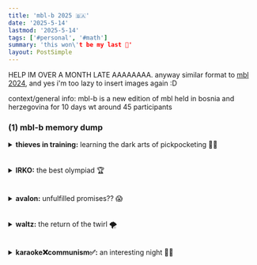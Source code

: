 ```yaml
---
title: 'mbl-b 2025 🇧🇦'
date: '2025-5-14'
lastmod: '2025-5-14'
tags: ['#personal', '#math']
summary: 'this won\'t be my last 😤'
layout: PostSimple
---
```


HELP IM OVER A MONTH LATE AAAAAAAA. anyway similar format to [mbl 2024](https://leia-mayssa.vercel.app/blog/mbl%202024), and yes i'm too lazy to insert images again :D

context/general info: mbl-b is a new edition of mbl held in bosnia and herzegovina for 10 days wt around 45 participants

### (1) mbl-b memory dump

<details>
  <summary><b>thieves in training:</b> learning the dark arts of pickpocketing 🥷🏻</summary>

we were walking in sarajevo and the tour guide guy told us to make sure we take good care of our belongings, or else stuff could get stolen 🫣🫣 and then like the morbidly curious person i am, i started expressing my fascination in the masterminds behind crimes 🤓☝️no bcs like srsly think abt it, the most successful criminals hv got to be legitimate geniuses to figure out how to pull off such crimes. and im genuinely so interested in what goes on in their minds and HOW they do it. anyway i guess milly was mildly concerned for me (i dont blame her - there r many things wrong wt me 🤷🏻‍♀️🤷🏻‍♀️), but we started talking specifically abt pickpocketing and techniques ykyk. then at some point we were pickpocketing milly's watch (which straps on rlly funky-ly and is so anti-pickpocket ngl) and we got a rlly goofy pic which i was gonna insert here but i got too lazy so meh. then we started practicing it on each other AND IM SO MAD BCS THEY ACTUALLY GOT ME LIKE TWICE??? 😭😭😭 milly was distracting me wt a handout and told me she was gonna show me smth, but they TOOK MY PHONE from underneath and i didnt notice, LIKE BRO IM SO EMBARRASSED THAT DUMB TACTIC WORKED ON ME 💀💀 and then there was another time milly took my phone which i left on the table, and i knew but she didnt know i knew 😏 then while we were at dinner i realised i needed my phone to fill out the feedback form, then i just put out my hand in front of milly and she was like "awh u knew? :(" SO IM PROUD I DIDNT FALL FOR THAT ONE 😌😌☝️
</details>
<br></br>
<details>
  <summary><b>IRKO:</b> the best olympiad 🏆</summary>

milly had to leave 2 days early and we like going on walks, so a day before she left, milly, artur, mira and i walked around konjic. then mira (?) found a viewpoint on gmaps so yaa after he did some convincing, we went up there which didnt take long (i wdnt even rlly consider it a hike). and then we just chilled there and enjoyed the view and it was rlly nice 🥺🥺 and also, while i was up there, i realised like "heh we're probably going here again for the mblb hike" (spoiler: i was right). AND THEN. IDK WHO. BUT SOMEONE STARTED KICKING ROCKS OFF THE PLATFORM. 🤡🤡🤡 AND THEN WE ALL JUST STARTED DOING IT AGAHAHSHSNFNGN. mira collected a bunch of small pebbles, tossed them onto the platform, AND THEN WE'D LAUNCH THEM AWAYYYYYY 🌠🌠 IT'S WAY MORE FUN THAN IT SOUNDS LOL. then i guess milly pulled out her phone and starting recording, and er yea i hv NO IDEA how it happened BUT SUDDENLY THE INTERNATIONAL ROCK KICKING OLYMPIAD (IRKO) WAS FORMED!!!! so it was me, mira and artur against each other, and milly was like the sports commentator interviewing us and all. apparently, ✨according to me✨, i'm from mars and the rock i kicked off was a martian rock, which is kinda why i was destined to do the best cuz martian rocks r way better than eArTh rOcKs yk wat im sayin 🥱🥱 so anyway i so obviously WON the irko but idk the other two kept insisting they did better??? but like im the bigger person here so i just let them dream on even tho ik im better, get what im sayin?? so humble of me 🥰🥰🙏🙏 okay then we got back and AHAHA krzys was in the lobby so we decided to troll him and we were like "ayo we just got back from the irko" "u've nvr heard of the irko??" "yea it's held in bosnia this year" "wait what, does ur country not take part??" AND HE LOOKED SO CONFUSEEDDDDD OMG HAHAHAHA, i lowkey feel bad 😭😭😭 but i guess eventually he figured we were trolling, then we told him what irko rlly was 🙃🙃
</details>
<br></br>
<details>
  <summary><b>avalon:</b> unfulfilled promises?? 😱</summary>

first of all i needa gv some context abt this patrik dude. HE IS POSSIBLY ONE OF THE FUNNIEST PPL I'LL EVER MEET 😭😭😭 idek if i mean that in a good way or bad way cuz i feel like half the time ppl are laughing AT him not WITH him 💀💀 so basically this dude, likes to overcomplicate EVERYTHING. he just says/does rlly stupid stuff and it's rlly funny. also he swapped nametags with ziga at the beginning of camp, and convinced a fair amt of ppl that he was ziga and ziga was patrik 🤡💀 AND I KNEW HIS NAME WAS PATRIK but ngl even i was confused bruh 😒 also i shared the probabilistic programming class wt him and sometimes he would just say super random/irrelevant things in class and IDK just OVERCOMPLICATE EVERYTHING IN GENERAL??? idk how to explain patrik tbh, he's just his own kinda breed 🤷🏻‍♀️🤷🏻‍♀️🤷🏻‍♀️ anyway this dude LOVES avalon okay. (after the camp, he sent a msg in the grp chat saying to the organisers "next time pls dont make TAU at the same time we play avalon" AHAHAHAHAHSJDJDNG 😭😭😭). so there was a night i was in the lobby and he was looking for ppl to play avalon, but i said smth along the lines of "nah not now, but i hope to play at some point during the camp." and i don't recall ever **PROMISING** him i'd play avalon BUT OH WELL APPARENTLY ACCORDING TO HIM I DID!!! (i didnt, believe me guys 😑) so sometimes he'd see me and ask me to play avalon cuz i "promised" but i always had some excuse (i mean like, had other stuff i wanted to do la). BUT ON THE SECOND LAST NIGHT OR SMTH, I ACTUALLY DID FULFILL MY PROMISE AND PLAYED LIKE 3 GAMES OF AVALON. AND LIKE, I TOLD HIM I'D BE PLAYING. BUT HERE'S THE THING. HE DIDNT JOIN 💀💀💀 but wtv la i still fulfilled my promise so that's what matters. and then at some point he passed by us, so i called him out and was like "yo patrik, look im finally playing avalon, r u proud of me? 😌" and im pretty sure he just responded with a thumbs up LMAO. fast forward to our last night, i decided to write him a short note which said (and i quote) "yo patrik (or ziga, or whatever u wanna be), sorry it took me so long to play avalon LMAO - leia :')" HDSJDHASJ (yea i was gonna insert the pic here but then got too lazy). AND THEN AFTER THE CAMP HE TEXTED ME SAYING "you still owe me an avalon game" "you didnt play with me so it doesn't count" BUT BROOOO NO ONE SAID ANYTHING ABT IT HVING TO BE WT HIM??? 😑😑😑 then i was like "i believe you owe me a trio game as well" CUZ YEA IM PRETTY SURE HE DOES. so u see at least i put effort into keeping my promise unlike patrik 😒😒
</details>
<br></br>
<details>
  <summary><b>waltz:</b> the return of the twirl 🌪️</summary>

so milly and i were at the waltz EA and we wanted to recreate THE twirl (iykyk) (cant be as perfect tho), but AAAA IM STUPID AND I HATE TO SAY THIS BUT I... UHHH... KINDA... FORGOT... HOW TO DO ITTTTT 😭😭😭 LIKE BELIEVE ME WHEN I SAY IM SOO MAD AT MYSELF AHAHAJSDHASJ, LIKE BRO HOW COULD I FORGETTTTTT???😭😭😭 so yea i tried to do it wt milly and we tried to figure it out (my brain was NOT cooking tho, like bruh i cdnt figure out what to do with my arms and all that), and the entire time i was like reassuring~~/gaslighting~~ myself that it's SOMEWHERE in my memory BUT UGHHH IT WAS NOWHERE TO BE FOUNDDD 🤬🤬😡😡. but NVM cuz i rmbr i hv the vid of me and maia doing the twirl from last year. BUT AGAIN, WHEN I TRIED TO FIND IT... IT WAS NOWHERE TO BE FOUNDDDJWJDJF?? 😭😭😭 LIKE, IM PRETTY SURE I SAVED IT??? so UGHHHHHHHH then we had to try google/youtube it, but the stupid thing is that there are WAY too many frickin types of twirls, and so we cdnt find THE twirl ykwim 😑🙄🙄. and we had no damn clue what to search up for THE twirl (like, idk the name), so i was like AAAAHDSJHDAJ. and then the organiser running the EA saw that milly and i were on the phone so she came up to us and asked what we were doing, then we explained we were tryna do the twirl thing la and asked if she knew it, and she said she knew what we were talking abt but she didn't know how to do it 🥲🥲🥲 BUT THENNNNN ☝️☝️☝️ we rmbred that ines would hv the vid cuz it was in mbl chronicles!! 💡💡🧠🧠 we saw ines in the lobby and i feel kinda bad cuz i think she was in the middle of doing work, but we told her abt our ✨situation✨, then she fished out the mbl chronicles vid AND THE THING IS, IT'S LIKE 40 MINS LONG 💀💀 but thankfully we rmbred it's somewhere in the beginning so yea we just had to go thru the first few minutes AND EVENTUALLY WE FOUND IT YAAAAAYYYYY (ines is a lifesaver fr 🥹). then ines replayed that part of the vid so i could record it from my phone AHAHAHA 🤡🤡🤡 (also random but ines had a notebook with klcc on it, which she got from bosnia 🤯🤯) yea then after rewatching the vid a few times we figured it out, and other ppl started asking us how to do it, we were the coolest ones in the room fr 😎 ALSO ALSO IN MY DEFENSE, i actually did rmbr the starting position and what to do with my hands i guess, but the twirler's role is harder than the twirled's (like in reality maia was doing all the work, i just had to hold on to her) SO THAT'S WHY I DONT RMBR IT OKAYYYYY ☝🏻☝🏻💀💀💀
</details>
<br></br>
<details>
  <summary><b>karaoke❌communism✅:</b> an interesting night 😵‍💫</summary>

the karaoke last year was AMAZING (probably my fav EA) so i was rlly rlly looking forward to this karaoke, that i even became an emote (reminder to self: ask milly for the video) - i'd bang my fist on an invisible wall while cheerily announcing "KARAOKE NIIIGHTT!!" 😇😇😇 BUT GUESS WHATTT, IT WAS DISAPPOINTINGGGG 😭😭 LIKE THE VIBE WAS NOTTTT IT 😭😭 everyone was sitting down at the tables, and then for every song two ppl would stand in front and sing into the mic (i sang "smth just like this" wt om). also i think the vibe was off cuz the songs chosen were not the best karaoke songs (like some ppl chose vry not well-known songs). THERE WAS A RLLY CATCHY [GERMAN TRIG SONG](https://youtu.be/SCDtLk9IbSw?si=leLU2mJr641sCH7l) THO!! 🤓🤓 but anyway mira and i got bored so we left and milly happened to be hanging out at the cozy corner (right in front of the room we exited) so ofc we stopped there where at the couch across us, kalina and rastko were debating capitalism vs communism (!!) HAHAHAH. and their convo was rlly interesting so we just went quiet and tuned in, and their convo progressed and progressed and also damian joined in at some point (which made rastko mad at times) (adi was there too) and milly had stuff to do but the convo was rlly interesting so she ended up staying for way longer than she shdve HAHAHA 🤡🤡 then eventually the convo got chill, and isaak came along and kalina was playfully mocking his british accent and stuff 😌✨ also there was some stress ball rastko kept playing with and it broke at some point, and also when they threw it up to the ceiling itd get stuck there for a while before falling hahsjdjfjgy
</details>
<br></br>

